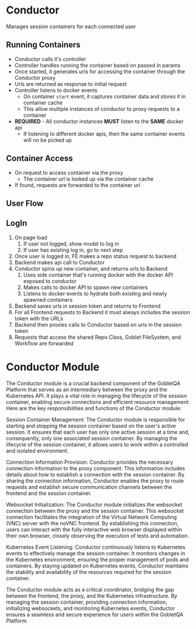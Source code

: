 # Conductor

Manages session containers for each connected user

## Running Containers

* Conductor calls it's controller
* Controller handles running the container based on passed in params
* Once started, it generates urls for accessing the container through the Conductor proxy
* Urls are returned as response to initial request
* Controller listens to docker events
  * On container `start` event, it captures container data and stores it in container cache
  * This allow multiple instances of conductor to proxy requests to a container
* **REQUIRED** - All conductor instances **MUST** listen to the **SAME** docker api
  * If listening to different docker apis, then the same container events will no be picked up

## Container Access

* On request to access container via the proxy
  * The container url is looked up via the container cache
* If found, requests are forwarded to the container url

## User Flow

## LogIn

1. On page load
   1. If user not logged, show modal to log in
   2. If user has existing log in, go to next step
2. Once user is logged in, FE makes a repo status request to backend
3.  Backend makes api call to Conductor
4. Conductor spins up new container, and returns urls to Backend
   1. Uses side container that's running docker with the docker API exposed to conductor
   2. Makes calls to docker API to spawn new containers
   3. Listens to docker events to hydrate both existing and newly spawned containers
5. Backend saves urls in session token and returns to Frontend
6. For all Frontend requests to Backend it must always includes the session token with the URLs
7.  Backend then proxies calls to Conductor based on urls in the session token
   1. Requests that access the shared Repo Class, Goblet FileSystem, and Workflow are forwarded



# Conductor Module

The Conductor module is a crucial backend component of the GobletQA Platform that serves as an intermediary between the proxy and the Kubernetes API. It plays a vital role in managing the lifecycle of the session container, enabling secure connections and efficient resource management. Here are the key responsibilities and functions of the Conductor module:

Session Container Management: The Conductor module is responsible for starting and stopping the session container based on the user's active session. It ensures that each user has only one active session at a time and, consequently, only one associated session container. By managing the lifecycle of the session container, it allows users to work within a controlled and isolated environment.

Connection Information Provision: Conductor provides the necessary connection information to the proxy component. This information includes details about how to establish a connection with the session container. By sharing the connection information, Conductor enables the proxy to route requests and establish secure communication channels between the frontend and the session container.

Websocket Initialization: The Conductor module initializes the websocket connection between the proxy and the session container. This websocket connection facilitates the integration of the Virtual Network Computing (VNC) server with the noVNC frontend. By establishing this connection, users can interact with the fully interactive web browser displayed within their own browser, closely observing the execution of tests and automation.

Kubernetes Event Listening: Conductor continuously listens to Kubernetes events to effectively manage the session container. It monitors changes in the Kubernetes environment, ensuring the proper management of pods and containers. By staying updated on Kubernetes events, Conductor maintains the stability and availability of the resources required for the session container.

The Conductor module acts as a critical coordinator, bridging the gap between the frontend, the proxy, and the Kubernetes infrastructure. By managing the session container, providing connection information, initializing websockets, and monitoring Kubernetes events, Conductor ensures a seamless and secure experience for users within the GobletQA Platform.